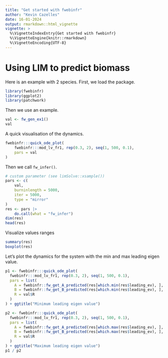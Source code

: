 ```yaml
---
title: "Get started with fwebinfr"
author: "Kevin Cazelles"
date: 16-01-2024
output: rmarkdown::html_vignette
vignette: >
  %\VignetteIndexEntry{Get started with fwebinfr}
  %\VignetteEngine{knitr::rmarkdown}
  %\VignetteEncoding{UTF-8}
---
```



# Using LIM to predict biomass 

Here is an example with 2 species. First, we load the package.

```R
library(fwebinfr)
library(ggplot2)
library(patchwork)
```

Then we use an example.

```R
val <- fw_gen_ex1()
val
```

A quick visualisation of the dynamics. 

```R
fwebinfr:::quick_ode_plot(
    fwebinfr:::mod_lv_fr1, rep(0.3, 2), seq(1, 500, 0.1),
    pars = val
)
```

Then we call `fw_infer()`.

```R
# custom parameter (see limSolve::xsample())
pars <- c(
    val,
    burninlength = 5000,
    iter = 5000,
    type = "mirror"
)
res <- pars |>
    do.call(what = "fw_infer")
dim(res)
head(res)
```

Visualize values ranges

```R
summary(res)
boxplot(res)
```

Let's plot the dynamics for the system with the min and max leading eigen value. 


```R
p1 <- fwebinfr:::quick_ode_plot(
  fwebinfr:::mod_lv_fr1, rep(0.3, 2), seq(1, 500, 0.1),
  pars = list(
    A = fwebinfr::fw_get_A_predicted(res[which.min(res$leading_ev), ], val$A),
    B = fwebinfr::fw_get_B_predicted(res[which.min(res$leading_ev), ], val$A, val$R),
    R = val$R
  )
) + ggtitle("Minimum leading eigen value")

p2 <- fwebinfr:::quick_ode_plot(
  fwebinfr:::mod_lv_fr1, rep(0.3, 2), seq(1, 500, 0.1),
  pars = list(
    A = fwebinfr::fw_get_A_predicted(res[which.max(res$leading_ev), ], val$A),
    B = fwebinfr::fw_get_B_predicted(res[which.max(res$leading_ev), ], val$A, val$R),
    R = val$R
  )
) + ggtitle("Maximum leading eigen value")
p1 / p2
```